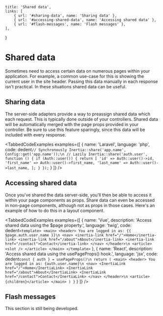 
    title: 'Shared data',
    links: [
        { url: '#sharing-data', name: 'Sharing data' },
        { url: '#accessing-shared-data', name: 'Accessing shared data' },
        { url: '#flash-messages', name: 'Flash messages' },
    ],
}

# Shared data

Sometimes need to access certain data on numerous pages within your application. For example, a common use-case for this is showing the current user in the site header. Passing this data manually in each response isn't practical. In these situations shared data can be useful.

## Sharing data

The server-side adapters provide a way to preassign shared data which each request. This is typically done outside of your controllers. Shared data will be automatically merged with the page props provided in your controller. <span className="bg-orange-200 px-1">Be sure to use this feature sparingly, since this data will be included with every response.</span>

<TabbedCodeExamples
  examples={[
    {
      name: 'Laravel',
      language: 'php',
      code: dedent`
        // Synchronously
        Inertia::share('app.name', Config::get('app.name'));\n
        // Lazily
        Inertia::share('auth.user', function () {
            if (Auth::user()) {
                return [
                    'id' => Auth::user()->id,
                    'first_name' => Auth::user()->first_name,
                    'last_name' => Auth::user()->last_name,
                ];
            }
        });
      `
    }
  ]}
/>

## Accessing shared data

Once you've shared the data server-side, you'll then be able to access it within your page components as props. Share data can even be accessed in non-page components, although not as props in those cases. Here's an example of how to do this in a layout component.

<TabbedCodeExamples
  examples={[
    {
      name: 'Vue',
      description: 'Access shared data using the $page property.',
      language: 'twig',
      code: dedent`
        <template>
          <main>
            <header>
              You are logged in as: {{ $page.auth.user.name }}\n
              <nav>
                <inertia-link href="/">Home</inertia-link>
                <inertia-link href="/about">About</inertia-link>
                <inertia-link href="/contact">Contact</inertia-link>
              </nav>
            </header>\n
            <article>
              <slot />
            </article>
          </main>
        </template>
      `
    },
    {
      name: 'React',
      description: 'Access shared data using the usePageProps() hook.',
      language: 'jsx',
      code: dedent`
          const { auth } = usePageProps()\n
          return (
            <main>
              <header>
                You are logged in as: {auth.user.name}\n
                <nav>
                  <InertiaLink href="/">Home</InertiaLink>
                  <InertiaLink href="/about">About</InertiaLink>
                  <InertiaLink href="/contact">Contact</InertiaLink>
                </nav>
              </header>\n
              <article>{children}</article>
            </main>
          )
        }
      `
    }
  ]}
/>

## Flash messages

<div className="my-8 px-8 py-3 text-orange-900 text-base font-medium bg-orange-200 rounded-r border-l-4 border-orange-400">This section is still being developed.</div>
